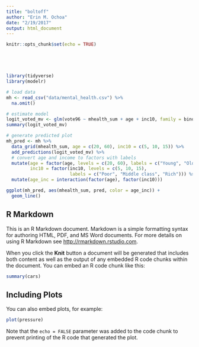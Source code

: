 ```yaml
---
title: "boltoff"
author: "Erin M. Ochoa"
date: "2/19/2017"
output: html_document
---
```


```r
knitr::opts_chunk$set(echo = TRUE)





library(tidyverse)
library(modelr)

# load data
mh <- read_csv("data/mental_health.csv") %>%
  na.omit()

# estimate model
logit_voted_mv <- glm(vote96 ~ mhealth_sum + age + inc10, family = binomial, data=mh)
summary(logit_voted_mv)

# generate predicted plot
mh_pred <- mh %>%
  data_grid(mhealth_sum, age = c(20, 60), inc10 = c(5, 10, 15)) %>%
  add_predictions(logit_voted_mv) %>%
  # convert age and income to factors with labels
  mutate(age = factor(age, levels = c(20, 60), labels = c("Young", "Old")),
         inc10 = factor(inc10, levels = c(5, 10, 15),
                        labels = c("Poor", "Middle class", "Rich"))) %>%
  mutate(age_inc = interaction(factor(age), factor(inc10)))

ggplot(mh_pred, aes(mhealth_sum, pred, color = age_inc)) +
  geom_line()
```

## R Markdown

This is an R Markdown document. Markdown is a simple formatting syntax for authoring HTML, PDF, and MS Word documents. For more details on using R Markdown see <http://rmarkdown.rstudio.com>.

When you click the **Knit** button a document will be generated that includes both content as well as the output of any embedded R code chunks within the document. You can embed an R code chunk like this:

```r
summary(cars)
```

## Including Plots

You can also embed plots, for example:

```r
plot(pressure)
```

Note that the `echo = FALSE` parameter was added to the code chunk to prevent printing of the R code that generated the plot.
